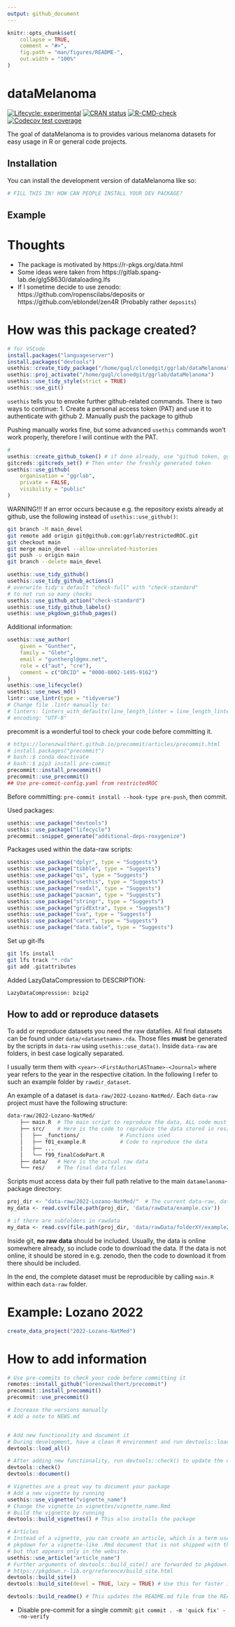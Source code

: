 ```yaml
---
output: github_document
---
```


<!-- README.md is generated from README.Rmd. Please edit that file -->

```r
knitr::opts_chunk$set(
    collapse = TRUE,
    comment = "#>",
    fig.path = "man/figures/README-",
    out.width = "100%"
)
```

# dataMelanoma

<!-- badges: start -->
[![Lifecycle: experimental](https://img.shields.io/badge/lifecycle-experimental-orange.svg)](https://lifecycle.r-lib.org/articles/stages.html#experimental)
[![CRAN status](https://www.r-pkg.org/badges/version/dataMelanoma)](https://CRAN.R-project.org/package=dataMelanoma)
[![R-CMD-check](https://github.com/ggrlab/dataMelanoma/actions/workflows/R-CMD-check.yaml/badge.svg)](https://github.com/ggrlab/dataMelanoma/actions/workflows/R-CMD-check.yaml)
[![Codecov test coverage](https://codecov.io/gh/ggrlab/dataMelanoma/branch/master/graph/badge.svg)](https://app.codecov.io/gh/ggrlab/dataMelanoma?branch=master)
<!-- badges: end -->

The goal of dataMelanoma is to provides various melanoma datasets for easy usage in R or 
general code projects. 

## Installation

You can install the development version of dataMelanoma like so:

``` r
# FILL THIS IN! HOW CAN PEOPLE INSTALL YOUR DEV PACKAGE?
```

## Example

# Thoughts

 - The package is motivated by https://r-pkgs.org/data.html
 - Some ideas were taken from https://gitlab.spang-lab.de/glg58630/dataloading.lfs
 - If I sometime decide to use zenodo: https://github.com/ropenscilabs/deposits or https://github.com/eblondel/zen4R  (Probably rather ``deposits``)


# How was this package created?

```r
# for VSCode
install.packages("languageserver")
install.packages("devtools")
usethis::create_tidy_package("/home/gugl/clonedgit/ggrlab/dataMelanoma")
usethis::proj_activate("/home/gugl/clonedgit/ggrlab/dataMelanoma")
usethis::use_tidy_style(strict = TRUE)
usethis::use_git()
```


``usethis`` tells you to envoke further github-related commands. 
There is two ways to continue: 
1. Create a personal access token (PAT) and use it to authenticate with github
2. Manually push the package to github 

Pushing manually works fine, but some advanced ``usethis`` commands won't work properly, 
therefore I will continue with the PAT.

```r
#
usethis::create_github_token() # if done already, use "github token, ggrlab, PAT" password
gitcreds::gitcreds_set() # Then enter the freshly generated token
usethis::use_github(
    organisation = "ggrlab",
    private = FALSE,
    visibility = "public"
)
```

WARNING!!!
If an error occurs because e.g. the repository exists already at github, use the following instead of 
``usethis::use_github()``:
```bash
git branch -M main_devel
git remote add origin git@github.com:ggrlab/restrictedROC.git
git checkout main
git merge main_devel --allow-unrelated-histories
git push -u origin main
git branch --delete main_devel
```

```r
usethis::use_tidy_github()
usethis::use_tidy_github_actions()
# overwrite tidy's default "check-full" with "check-standard"
# to not run so many checks
usethis::use_github_action("check-standard")
usethis::use_tidy_github_labels()
usethis::use_pkgdown_github_pages()
```

Additional information: 
```r
usethis::use_author(
    given = "Gunther",
    family = "Glehr",
    email = "gunthergl@gmx.net",
    role = c("aut", "cre"),
    comment = c("ORCID" = "0000-0002-1495-9162")
)
usethis::use_lifecycle()
usethis::use_news_md()
lintr::use_lintr(type = "tidyverse")
# Change file .lintr manually to:
# linters: linters_with_defaults(line_length_linter = line_length_linter(120),indentation_linter = indentation_linter(4)) # see vignette("lintr")
# encoding: "UTF-8"
```
precommit is a wonderful tool to check your code before committing it. 

```r
# https://lorenzwalthert.github.io/precommit/articles/precommit.html
# install.packages("precommit")
# bash::$ conda deactivate
# bash::$ pip3 install pre-commit
precommit::install_precommit()
precommit::use_precommit()
## Use pre-commit-config.yaml from restrictedROC
```
Before committing: ``pre-commit install --hook-type pre-push``, then commit. 

Used packages:
```r
usethis::use_package("devtools")
usethis::use_package("lifecycle")
precommit::snippet_generate("additional-deps-roxygenize")
```

Packages used within the data-raw scripts:
```r
usethis::use_package("dplyr", type = "Suggests")
usethis::use_package("tibble", type = "Suggests")
usethis::use_package("qs", type = "Suggests")
usethis::use_package("usethis", type = "Suggests")
usethis::use_package("readxl", type = "Suggests")
usethis::use_package("pacman", type = "Suggests")
usethis::use_package("stringr", type = "Suggests")
usethis::use_package("gridExtra", type = "Suggests")
usethis::use_package("sva", type = "Suggests")
usethis::use_package("caret", type = "Suggests")
usethis::use_package("data.table", type = "Suggests")
```

Set up git-lfs
```bash
git lfs install
git lfs track "*.rda"
git add .gitattributes
```

Added LazyDataCompression to DESCRIPTION:
```
LazyDataCompression: bzip2
```
## How to add or reproduce datasets

To add or reproduce datasets you need the raw datafiles. All final datasets can be found under `data/<datasetname>.rda`. Those files **must** be generated by the scripts in `data-raw` using `usethis::use_data()`. Inside `data-raw` are folders, in best case logically separated. 

I usually term them with `<year>-<FirstAuthorLASTname>-<Journal>` where year refers to the year in the respective citation. In the following I refer to such an example folder by `rawdir_dataset`.

An example of a dataset is `data-raw/2022-Lozano-NatMed/`. Each ``data-raw`` project must have the following structure:

```bash
data-raw/2022-Lozano-NatMed/
    ├── main.R  # The main script to reproduce the data, ALL code must be called from here
    ├── src/    # Here is the code to reproduce the data stored in res/
    │   ├── _functions/             # Functions used 
    │   ├── f01_example.R           # Code to reproduce the data
    │   ├── ...                         
    │   └── f99_finalCodePart.R
    ├── data/   # Here is the actual raw data
    └── res/    # The final data files
```


Scripts must access data by their full path relative to the main `datamelanoma`-package directory:

```R
proj_dir <- "data-raw/2022-Lozano-NatMed/"  # The current data-raw, dataset folder
my_data <- read.csv(file.path(proj_dir, 'data/rawData/example.csv'))

# if there are subfolders in rawdata
my_data <- read.csv(file.path(proj_dir, 'data/rawData/folderXY/example2.csv'))
```

Inside git, **no raw data** should be included. Usually, the data is online somewhere already, 
so include code to download the data. If the data is not online, it should be stored in 
e.g. zenodo, then the code to download it from there should be included.


In the end, the complete dataset must be reproducible by calling ``main.R`` within each 
``data-raw`` folder.

# Example: Lozano 2022

```r
create_data_project("2022-Lozano-NatMed")
```

# How to add information

```r
# Use pre-commits to check your code before committing it
remotes::install_github("lorenzwalthert/precommit")
precommit::install_precommit()
precommit::use_precommit()

# Increase the versions manually
# Add a note to NEWS.md


# Add new functionality and document it
# During development, have a clean R environment and run devtools::load_all() to load the current status of the package
devtools::load_all()

# After adding new functionality, run devtools::check() to update the documentation
devtools::check()
devtools::document()

# Vignettes are a great way to document your package
# Add a new vignette by running
usethis::use_vignette("vignette_name")
# Change the vignette in vignettes/vignette_name.Rmd
# Build the vignette by running
devtools::build_vignettes() # This also installs the package

# Articles
# Instead of a vignette, you can create an article, which is a term used by
# pkgdown for a vignette-like .Rmd document that is not shipped with the package,
# but that appears only in the website.
usethis::use_article("article_name")
# Further arguments of devtools::build_site() are forwarded to pkgdown::build_site():
# https://pkgdown.r-lib.org/reference/build_site.html
devtools::build_site()
devtools::build_site(devel = TRUE, lazy = TRUE) # Use this for faster iteration during development

devtools::build_readme() # This updates the README.md file from the README.Rmd
```

- Disable pre-commit for a single commit: ``git commit . -m 'quick fix' --no-verify``
